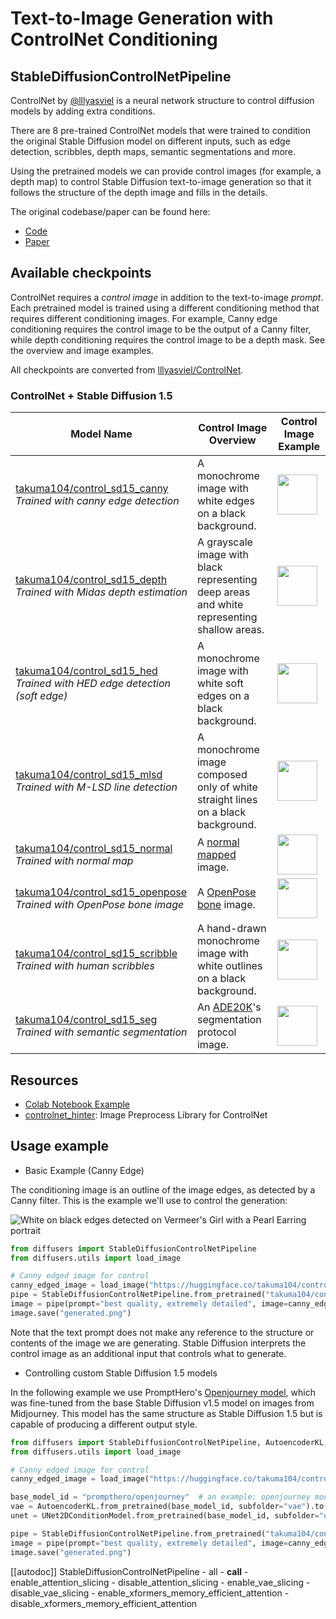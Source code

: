 <!--Copyright 2023 The HuggingFace Team. All rights reserved.

Licensed under the Apache License, Version 2.0 (the "License"); you may not use this file except in compliance with
the License. You may obtain a copy of the License at

http://www.apache.org/licenses/LICENSE-2.0

Unless required by applicable law or agreed to in writing, software distributed under the License is distributed on
an "AS IS" BASIS, WITHOUT WARRANTIES OR CONDITIONS OF ANY KIND, either express or implied. See the License for the
specific language governing permissions and limitations under the License.
-->

# Text-to-Image Generation with ControlNet Conditioning

## StableDiffusionControlNetPipeline

ControlNet by [@lllyasviel](https://huggingface.co/lllyasviel) is a neural network structure to control diffusion models by adding extra conditions.

There are 8 pre-trained ControlNet models that were trained to condition the original Stable Diffusion model on different inputs, 
such as edge detection, scribbles, depth maps, semantic segmentations and more.

Using the pretrained models we can provide control images (for example, a depth map) to control Stable Diffusion text-to-image generation so that it follows the structure of the depth image and fills in the details.

The original codebase/paper can be found here: 
- [Code](https://github.com/lllyasviel/ControlNet)
- [Paper](https://arxiv.org/abs/2302.05543)


## Available checkpoints

ControlNet requires a *control image* in addition to the text-to-image *prompt*. 
Each pretrained model is trained using a different conditioning method that requires different conditioning images. For example, Canny edge conditioning requires the control image to be the output of a Canny filter, while depth conditioning requires the control image to be a depth mask.
See the overview and image examples.

All checkpoints are converted from [lllyasviel/ControlNet](https://huggingface.co/lllyasviel/ControlNet).

### ControlNet + Stable Diffusion 1.5

| Model Name | Control Image Overview| Control Image Example
|---|---|---|
|[takuma104/control_sd15_canny](https://huggingface.co/takuma104/control_sd15_canny)<br/> *Trained with canny edge detection* | A monochrome image with white edges on a black background.  | <a href="https://huggingface.co/takuma104/controlnet_dev/blob/main/gen_compare/control_images/converted/control_bird_canny.png"><img width="64" style="margin:0;padding:0;" src="https://huggingface.co/takuma104/controlnet_dev/resolve/main/gen_compare/control_images/converted/control_bird_canny.png"/></a> |
|[takuma104/control_sd15_depth](https://huggingface.co/takuma104/control_sd15_depth)<br/> *Trained with Midas depth estimation*  |A grayscale image with black representing deep areas and white representing shallow areas.|<a href="https://huggingface.co/takuma104/controlnet_dev/blob/main/gen_compare/control_images/converted/control_vermeer_depth.png"><img width="64" src="https://huggingface.co/takuma104/controlnet_dev/resolve/main/gen_compare/control_images/converted/control_vermeer_depth.png"/></a>|
|[takuma104/control_sd15_hed](https://huggingface.co/takuma104/control_sd15_hed)<br/> *Trained with HED edge detection (soft edge)*  |A monochrome image with white soft edges on a black background.|<a href="https://huggingface.co/takuma104/controlnet_dev/blob/main/gen_compare/control_images/converted/control_bird_hed.png"><img width="64" src="https://huggingface.co/takuma104/controlnet_dev/resolve/main/gen_compare/control_images/converted/control_bird_hed.png"/></a>|
|[takuma104/control_sd15_mlsd](https://huggingface.co/takuma104/control_sd15_mlsd)<br/> *Trained with M-LSD line detection*  |A monochrome image composed only of white straight lines on a black background.|<a href="https://huggingface.co/takuma104/controlnet_dev/blob/main/gen_compare/control_images/converted/control_room_mlsd.png"><img width="64" src="https://huggingface.co/takuma104/controlnet_dev/resolve/main/gen_compare/control_images/converted/control_room_mlsd.png"/></a>|
|[takuma104/control_sd15_normal](https://huggingface.co/takuma104/control_sd15_normal)<br/> *Trained with normal map*  |A [normal mapped](https://en.wikipedia.org/wiki/Normal_mapping) image.|<a href="https://huggingface.co/takuma104/controlnet_dev/blob/main/gen_compare/control_images/converted/control_human_normal.png"><img width="64" src="https://huggingface.co/takuma104/controlnet_dev/resolve/main/gen_compare/control_images/converted/control_human_normal.png"/></a>|
|[takuma104/control_sd15_openpose](https://huggingface.co/takuma104/control_sd15_openpose)<br/> *Trained with OpenPose bone image*  |A [OpenPose bone](https://github.com/CMU-Perceptual-Computing-Lab/openpose) image.|<a href="https://huggingface.co/takuma104/controlnet_dev/blob/main/gen_compare/control_images/converted/control_human_openpose.png"><img width="64" src="https://huggingface.co/takuma104/controlnet_dev/resolve/main/gen_compare/control_images/converted/control_human_openpose.png"/></a>|
|[takuma104/control_sd15_scribble](https://huggingface.co/takuma104/control_sd15_scribble)<br/> *Trained with human scribbles*  |A hand-drawn monochrome image with white outlines on a black background.|<a href="https://huggingface.co/takuma104/controlnet_dev/blob/main/gen_compare/control_images/converted/control_vermeer_scribble.png"><img width="64" src="https://huggingface.co/takuma104/controlnet_dev/resolve/main/gen_compare/control_images/converted/control_vermeer_scribble.png"/></a>|
|[takuma104/control_sd15_seg](https://huggingface.co/takuma104/control_sd15_seg)<br/>*Trained with semantic segmentation*  |An [ADE20K](https://groups.csail.mit.edu/vision/datasets/ADE20K/)'s segmentation protocol image.|<a href="https://huggingface.co/takuma104/controlnet_dev/blob/main/gen_compare/control_images/converted/control_room_seg.png"><img width="64" src="https://huggingface.co/takuma104/controlnet_dev/resolve/main/gen_compare/control_images/converted/control_room_seg.png"/></a>|


## Resources

- [Colab Notebook Example](https://colab.research.google.com/drive/1AiR7Q-sBqO88NCyswpfiuwXZc7DfMyKA?usp=sharing)
- [controlnet_hinter](https://github.com/takuma104/controlnet_hinter): Image Preprocess Library for ControlNet

## Usage example

- Basic Example (Canny Edge)

The conditioning image is an outline of the image edges, as detected by a Canny filter. This is the example we'll use to control the generation:

![White on black edges detected on Vermeer's Girl with a Pearl Earring portrait](https://huggingface.co/takuma104/controlnet_dev/resolve/main/vermeer_canny_edged.png)

```python
from diffusers import StableDiffusionControlNetPipeline
from diffusers.utils import load_image

# Canny edged image for control
canny_edged_image = load_image("https://huggingface.co/takuma104/controlnet_dev/resolve/main/vermeer_canny_edged.png")
pipe = StableDiffusionControlNetPipeline.from_pretrained("takuma104/control_sd15_canny").to("cuda")
image = pipe(prompt="best quality, extremely detailed", image=canny_edged_image).images[0]
image.save("generated.png")
```

Note that the text prompt does not make any reference to the structure or contents of the image we are generating. Stable Diffusion interprets the control image as an additional input that controls what to generate.
- Controlling custom Stable Diffusion 1.5 models

In the following example we use PromptHero's [Openjourney model](https://huggingface.co/prompthero/openjourney), which was fine-tuned from the base Stable Diffusion v1.5 model on images from Midjourney. This model has the same structure as Stable Diffusion 1.5 but is capable of producing a different output style.
```py
from diffusers import StableDiffusionControlNetPipeline, AutoencoderKL, UNet2DConditionModel
from diffusers.utils import load_image

# Canny edged image for control
canny_edged_image = load_image("https://huggingface.co/takuma104/controlnet_dev/resolve/main/vermeer_canny_edged.png")

base_model_id = "prompthero/openjourney"  # an example: openjourney model
vae = AutoencoderKL.from_pretrained(base_model_id, subfolder="vae").to("cuda")
unet = UNet2DConditionModel.from_pretrained(base_model_id, subfolder="unet").to("cuda")

pipe = StableDiffusionControlNetPipeline.from_pretrained("takuma104/control_sd15_canny", unet=unet, vae=vae).to("cuda")
image = pipe(prompt="best quality, extremely detailed", image=canny_edged_image, width=512, height=512).images[0]
image.save("generated.png")
```

[[autodoc]] StableDiffusionControlNetPipeline
	- all
	- __call__
	- enable_attention_slicing
	- disable_attention_slicing
	- enable_vae_slicing
	- disable_vae_slicing
	- enable_xformers_memory_efficient_attention
	- disable_xformers_memory_efficient_attention
